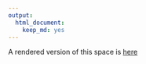 ```yaml
---
output: 
  html_document: 
    keep_md: yes
---
```


A rendered version of this space is [here](http://www.hafro.is/~einarhj/education/tcrenv2017)

